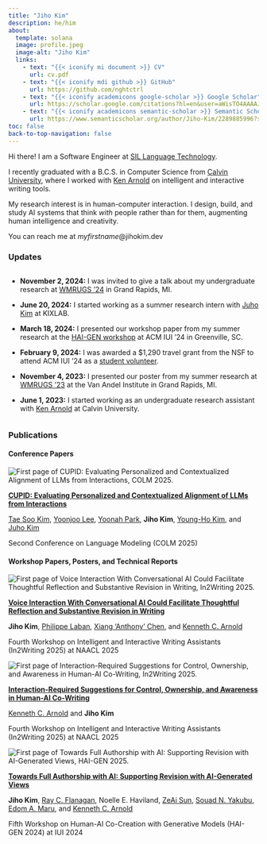 ```yaml
---
title: "Jiho Kim"
description: he/him
about:
  template: solana
  image: profile.jpeg
  image-alt: "Jiho Kim"
  links:
    - text: "{{< iconify mi document >}} CV"
      url: cv.pdf
    - text: "{{< iconify mdi github >}} GitHub"
      url: https://github.com/nghtctrl
    - text: "{{< iconify academicons google-scholar >}} Google Scholar"
      url: https://scholar.google.com/citations?hl=en&user=aWisTO4AAAAJ&view_op=list_works&sortby=pubdate
    - text: "{{< iconify academicons semantic-scholar >}} Semantic Scholar"
      url: https://www.semanticscholar.org/author/Jiho-Kim/2289885996?sort=pub-date
toc: false
back-to-top-navigation: false
---
```


Hi there! I am a Software Engineer at <a class="link" href="https://software.sil.org/" target="_blank">SIL Language Technology</a>. 

I recently graduated with a B.C.S. in Computer Science from <a class="link" href="https://calvin.edu/" target="_blank">Calvin University</a>, where I worked with <a class="link" href="https://kenarnold.org/" target="_blank">Ken Arnold</a> on intelligent and interactive writing tools.

My research interest is in human-computer interaction. I design, build, and study AI systems that think _with_ people rather than for them, augmenting human intelligence and creativity.

You can reach me at _myfirstname_\@jihokim.dev

### Updates

<div
  style="height: 300px; overflow-y: scroll"
>
- **November 2, 2024:** I was invited to give a talk about my undergraduate research at <a class="link" href="https://www.vai.org/event/2024-west-michigan-regional-undergraduate-science-research-conference/?tabUrl=tab-3">WMRUGS '24</a> in Grand Rapids, MI.

- **June 20, 2024:** I started working as a summer research intern with <a class="link" href="https://juhokim.com/">Juho Kim</a> at KIXLAB.

- **March 18, 2024:** I presented our workshop paper from my summer research at the <a class="link" href="https://hai-gen.github.io/2024/program/">HAI-GEN workshop</a> at ACM IUI '24 in Greenville, SC.

- **February 9, 2024:** I was awarded a $1,290 travel grant from the NSF to attend ACM IUI '24 as a <a class="link" href="https://iui.acm.org/2024/call_for_student_volunteers.html">student volunteer</a>.

- **November 4, 2023:** I presented our poster from my summer research at <a class="link" href="https://www.vai.org/event/2023-west-michigan-regional-undergraduate-science-research-conference/">WMRUGS '23</a> at the Van Andel Institute in Grand Rapids, MI.

- **June 1, 2023:** I started working as an undergraduate research assistant with <a class="link" href="https://kenarnold.org/">Ken Arnold</a> at Calvin University.
</div>

### Publications

#### Conference Papers

::: {.paper-container}
::: {.paper-thumbnail}
![](assets/paper_thumbnails/Kim_2025_CUPID.png){.rounded .shadow alt="First page of CUPID: Evaluating Personalized and Contextualized Alignment of LLMs from Interactions, COLM 2025."}
:::
::: {.paper-metadata}
::: {}
<a href="" target="_blank">**CUPID: Evaluating Personalized and Contextualized Alignment of LLMs from Interactions**</a>
:::
::: {}
<a href="https://taesookim.com/" target="_blank">Tae Soo Kim</a>, <a href="https://yoonjoolee.com/" target="_blank">Yoonjoo Lee</a>, <a href="https://www.linkedin.com/in/yoonah-park-50ba57249/" target="_blank">Yoonah Park</a>, <b>Jiho Kim</b>, <a href="https://younghokim.net/" target="_blank">Young-Ho Kim</a>, and <a href="https://juhokim.com/" target="_blank">Juho Kim</a>
:::
::: {}
Second Conference on Language Modeling (COLM 2025)
:::
:::
:::

#### Workshop Papers, Posters, and Technical Reports

::: {.paper-container}
::: {.paper-thumbnail}
![](assets/paper_thumbnails/Kim_2025_Voice_Interaction.png){.rounded .shadow alt="First page of Voice Interaction With Conversational AI Could Facilitate Thoughtful Reflection and Substantive Revision in Writing, In2Writing 2025."}
:::
::: {.paper-metadata}
::: {}
<a href="" target="_blank">**Voice Interaction With Conversational AI Could Facilitate Thoughtful Reflection and Substantive Revision in Writing**</a>
:::
::: {}
<b>Jiho Kim</b>, <a href="https://tingofurro.github.io/" target="_blank">Philippe Laban</a>, <a href="https://hci.prof/" target="_blank">Xiang 'Anthony' Chen</a>, and <a href="https://kenarnold.org/" target="_blank">Kenneth C. Arnold</a>
:::
::: {}
Fourth Workshop on Intelligent and Interactive Writing Assistants (In2Writing 2025) at NAACL 2025
:::
:::
:::

::: {.paper-container}
::: {.paper-thumbnail}
![](assets/paper_thumbnails/Arnold_2025_Interaction-Required_Suggestions.png){.rounded .shadow alt="First page of Interaction-Required Suggestions for Control, Ownership, and Awareness in Human-AI Co-Writing, In2Writing 2025."}
:::
::: {.paper-metadata}
::: {}
<a href="" target="_blank">**Interaction-Required Suggestions for Control, Ownership, and Awareness in Human-AI Co-Writing**</a>
:::
::: {}
<a href="https://kenarnold.org/" target="_blank">Kenneth C. Arnold</a> and <b>Jiho Kim</b>
:::
::: {}
Fourth Workshop on Intelligent and Interactive Writing Assistants (In2Writing 2025) at NAACL 2025
:::
:::
:::

::: {.paper-container}
::: {.paper-thumbnail}
![](assets/paper_thumbnails/Kim_2024_Towards_Full_Authorship_with_AI.png){.rounded .shadow alt="First page of Towards Full Authorship with AI: Supporting Revision with AI-Generated Views, HAI-GEN 2025."}
:::
::: {.paper-metadata}
::: {}
<a href="" target="_blank">**Towards Full Authorship with AI: Supporting Revision with AI-Generated Views**</a>
:::
::: {}
<b>Jiho Kim</b>, <a href="https://www.linkedin.com/in/ray-flanagan-5803021b6/" target="_blank">Ray C. Flanagan</a>, Noelle E. Haviland, <a href="https://www.linkedin.com/in/zeai-sun-029b3524a/" target="_blank">ZeAi Sun</a>, <a href="https://www.linkedin.com/in/souad-yakubu/" target="_blank">Souad N. Yakubu</a>, <a href="https://www.linkedin.com/in/edom-maru-1969ba24b/" target="_blank">Edom A. Maru</a>, and <a href="https://kenarnold.org/" target="_blank">Kenneth C. Arnold</a>
:::
::: {}
Fifth Workshop on Human-AI Co-Creation with Generative Models (HAI-GEN 2024) at IUI 2024
:::
:::
:::
